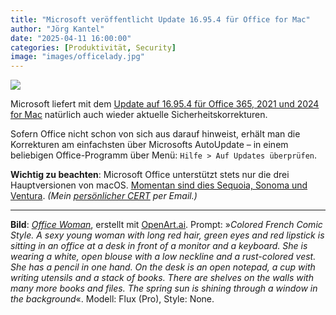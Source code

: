 ```yaml
---
title: "Microsoft veröffentlicht Update 16.95.4 für Office for Mac"
author: "Jörg Kantel"
date: "2025-04-11 16:00:00"
categories: [Produktivität, Security]
image: "images/officelady.jpg"
---
```


[![](images/officelady-b.jpg)](https://www.flickr.com/photos/schockwellenreiter/54356571833/)

Microsoft liefert mit dem [Update auf 16.95.4 für Office 365, 2021 und 2024 for Mac](https://docs.microsoft.com/en-us/officeupdates/release-notes-office-for-mac) natürlich auch wieder aktuelle Sicherheitskorrekturen.

Sofern Office nicht schon von sich aus darauf hinweist, erhält man die Korrekturen am einfachsten über Microsofts AutoUpdate – in einem beliebigen Office-Programm über Menü: `Hilfe > Auf Updates überprüfen`.

**Wichtig zu beachten**: Microsoft Office unterstützt stets nur die drei Hauptversionen von macOS. [Momentan sind dies Sequoia, Sonoma und Ventura](https://support.microsoft.com/de-de/office/aktualisieren-sie-macos-um-weiterhin-microsoft-365-und-office-f%C3%BCr-mac-updates-zu-erhalten-16b8414f-08ec-4b24-8c91-10a918f649f8). *(Mein [persönlicher CERT](https://wwwuser.gwdguser.de/~mreiman1/) per Email.)*


---

**Bild**: *[Office Woman](https://www.flickr.com/photos/schockwellenreiter/54356571833/)*, erstellt mit [OpenArt.ai](https://openart.ai/home). Prompt: »*Colored French Comic Style. A sexy young woman with long red hair, green eyes and red lipstick is sitting in an office at a desk in front of a monitor and a keyboard. She is wearing a white, open blouse with a low neckline and a rust-colored vest. She has a pencil in one hand. On the desk is an open notepad, a cup with writing utensils and a stack of books. There are shelves on the walls with many more books and files. The spring sun is shining through a window in the background*«. Modell: Flux (Pro), Style: None.
